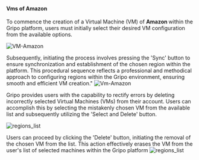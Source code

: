 #### Vms of Amazon

To commence the creation of a Virtual Machine (VM) of <b> Amazon </b> within the Gripo platform, users must initially select their desired VM configuration from the available options.

![VM-Amazon](/cloud_services/amazon/vms/vms-list.png)

Subsequently, initiating the process involves pressing the 'Sync' button to ensure synchronization and establishment of the chosen region within the platform. This procedural sequence reflects a professional and methodical approach to configuring regions within the Gripo environment, ensuring smooth and efficient VM creation."
![Vm-Amazon](/cloud_services/amazon/vms/selected-vms.png)

Gripo provides users with the capability to rectify errors by deleting incorrectly selected Virtual Machines (VMs) from their account. Users can accomplish this by selecting the mistakenly chosen VM from the available list and subsequently utilizing the 'Select and Delete' button.

![regions_list](/cloud_services/amazon/vms/vms-delete.png)

Users can proceed by clicking the 'Delete' button, initiating the removal of the chosen VM from the list. This action effectively erases the VM from the user's list of selected machines within the Gripo platform
![regions_list](/cloud_services/amazon/vms/selected-list.png)
